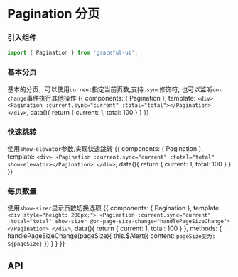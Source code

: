 
<Meta title="数据展示|Pagination 分页" component={Pagination} />

# Pagination 分页

### 引入组件

```js
import { Pagination } from 'graceful-ui';
```

### 基本分页
基本的分页，可以使用`current`指定当前页数,支持`.sync`修饰符, 也可以监听`on-change`事件执行其他操作
<Preview>
  <Story name="基本分页">
    {{
      components: { Pagination },
      template: `
        <div>
            <Pagination :current.sync="current" :total="total"></Pagination>
        </div>
      `,
      data(){
          return { 
              current: 1,
              total: 100
          }
      }
    }}
  </Story>
</Preview>

### 快速跳转
使用`show-elevator`参数,实现快速跳转
<Preview>
  <Story name="快速跳转">
    {{
      components: { Pagination },
      template: `
        <div>
            <Pagination :current.sync="current" :total="total" show-elevator></Pagination>
        </div>
      `,
      data(){
          return { 
              current: 1,
              total: 100
          }
      }
    }}
  </Story>
</Preview>

### 每页数量
使用`show-sizer`显示页数切换选项
<Preview>
  <Story name="每页数量">
    {{
      components: { Pagination },
      template: `
        <div style="height: 200px;">
            <Pagination :current.sync="current" :total="total" show-sizer @on-page-size-change="handlePageSizeChange"></Pagination>
        </div>
      `,
      data(){
          return { 
              current: 1,
              total: 100
          }
      },
      methods: {
        handlePageSizeChange(pageSize){
          this.$Alert({
            content: `pageSize变为: ${pageSize}`
          })
        }
      }
    }}
  </Story>
</Preview>

## API

<Props of={Pagination} />
